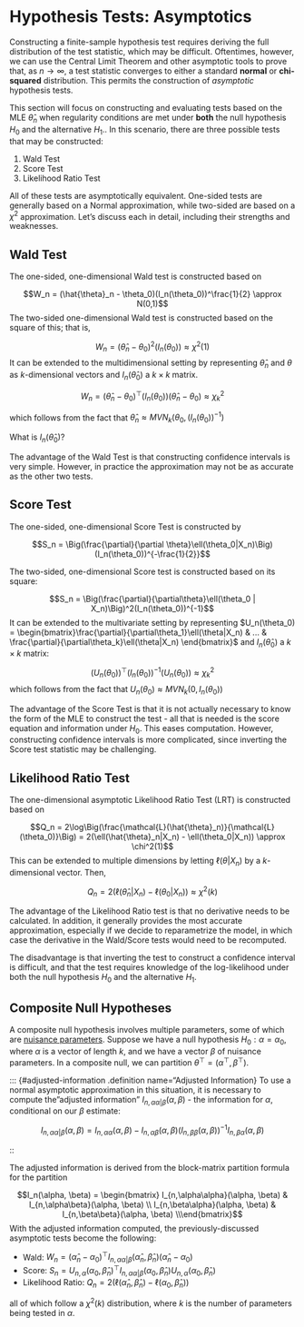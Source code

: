 # Hypothesis Tests: Asymptotics {#hypothesis-tests-asymptotics}

Constructing a finite-sample hypothesis test requires deriving the full distribution of the test statistic, which may be difficult. Oftentimes, however, we can use the Central Limit Theorem and other asymptotic tools to prove that, as $n \rightarrow \infty$, a test statistic converges to either a standard **normal** or **chi-squared** distribution. This permits the construction of *asymptotic* hypothesis tests.


This section will focus on constructing and evaluating tests based on the MLE $\hat{\theta}_n$ when regularity conditions are met under **both** the null hypothesis $H_0$ and the alternative $H_1$.. In this scenario, there are three possible tests that may be constructed:

1. Wald Test
2. Score Test
3. Likelihood Ratio Test

All of these tests are asymptotically equivalent. One-sided tests are generally based on a Normal approximation, while two-sided are based on a $\chi^2$ approximation. Let's discuss each in detail, including their strengths and weaknesses.

## Wald Test

::: {#wald-test .definition name="Wald Test"}  
The one-sided, one-dimensional Wald test is constructed based on

$$W_n = (\hat{\theta}_n - \theta_0)(I_n(\theta_0))^\frac{1}{2} \approx N(0,1)$$
The two-sided one-dimensional Wald test is constructed based on the square of this; that is,

$$W_n = (\hat{\theta}_n - \theta_0)^2(I_n(\theta_0)) \approx \chi^2(1)$$
It can be extended to the multidimensional setting by representing $\hat{\theta}_n$ and $\theta$ as $k$-dimensional vectors and $I_n(\hat{\theta}_0)$ a $k \times k$ matrix.

$$W_n = (\hat{\theta}_n - \theta_0)^\top(I_n(\theta_0))(\hat{\theta}_n - \theta_0) \approx \chi^2_k$$

which follows from the fact that $\hat{\theta}_n \approx MVN_k(\theta_0, (I_n(\theta_0))^{-1})$
:::

What is $I_n(\hat{\theta}_0)$?

The advantage of the Wald Test is that constructing confidence intervals is very simple. However, in practice the approximation may not be as accurate as the other two tests.


## Score Test

::: {#score-test .definition name="Score Test"}

The one-sided, one-dimensional Score Test is constructed by

$$S_n = \Big(\frac{\partial}{\partial \theta}\ell(\theta_0|X_n)\Big)(I_n(\theta_0))^{-\frac{1}{2}}$$

The two-sided, one-dimensional Score test is constructed based on its square:

$$S_n = \Big(\frac{\partial}{\partial\theta}\ell(\theta_0 | X_n)\Big)^2(I_n(\theta_0))^{-1}$$
It can be extended to the multivariate setting by representing $U_n(\theta_0) = \begin{bmatrix}\frac{\partial}{\partial\theta_1}\ell(\theta|X_n) & ... & \frac{\partial}{\partial\theta_k}\ell(\theta|X_n) \end{bmatrix}$ and $I_n(\hat{\theta}_0)$ a $k \times k$ matrix:

$$(U_n(\theta_0))^\top(I_n(\theta_0))^{-1}(U_n(\theta_0)) \approx \chi^2_k$$
which follows from the fact that $U_n(\theta_0) \approx MVN_k(0, I_n(\theta_0))$

:::

The advantage of the Score Test is that it is not actually necessary to know the form of the MLE to construct the test - all that is needed is the score equation and information under $H_0$. This eases computation. However, constructing confidence intervals is more complicated, since inverting the Score test statistic may be challenging.

## Likelihood Ratio Test

::: {#lr-test .definition name="Likelihood Ratio Test"}

The one-dimensional asymptotic Likelihood Ratio Test (LRT) is constructed based on

$$Q_n = 2\log\Big(\frac{\mathcal{L}(\hat{\theta}_n)}{\mathcal{L}(\theta_0)}\Big) = 2(\ell(\hat{\theta}_n|X_n) - \ell(\theta_0|X_n)) \approx \chi^2(1)$$
This can be extended to multiple dimensions by letting $\ell(\theta|X_n)$ by a $k$-dimensional vector. Then,

$$Q_n = 2(\ell(\hat{\theta}_n|X_n) - \ell(\theta_0|X_n)) \approx\chi^2(k)$$
:::

The advantage of the Likelihood Ratio test is that no derivative needs to be calculated. In addition, it generally provides the most accurate approximation, especially if we decide to reparametrize the model, in which case the derivative in the Wald/Score tests would need to be recomputed. 

The disadvantage is that inverting the test to construct a confidence interval is difficult, and that the test requires knowledge of the log-likelihood under both the null hypothesis $H_0$ and the alternative $H_1$.


## Composite Null Hypotheses

A composite null hypothesis involves multiple parameters, some of which are [nuisance parameters](#nuisance-parameters). Suppose we have a null hypothesis $H_0: \alpha = \alpha_0$, where $\alpha$ is a vector of length $k$, and we have a vector $\beta$ of nuisance parameters. In a composite null, we can partition $\theta^\top = (\alpha^\top, \beta^\top)$.

::: {#adjusted-information .definition name="Adjusted Information}
To use a normal asymptotic approximation in this situation, it is necessary to compute the "adjusted information" $I_{n,\alpha\alpha|\beta}(\alpha, \beta)$ - the information for $\alpha$, conditional on our $\beta$ estimate:

$$I_{n,\alpha\alpha|\beta}(\alpha, \beta) = I_{n,\alpha\alpha}(\alpha, \beta) - I_{n,\alpha\beta}(\alpha, \beta)(I_{n,\beta\beta}(\alpha, \beta))^{-1}I_{n,\beta\alpha}(\alpha, \beta)$$

::

The adjusted information is derived from the block-matrix partition formula for the partition

$$I_n(\alpha, \beta) = \begin{bmatrix} I_{n,\alpha\alpha}(\alpha, \beta) & I_{n,\alpha\beta}(\alpha, \beta) \\ I_{n,\beta\alpha}(\alpha, \beta) & I_{n,\beta\beta}(\alpha, \beta) \\\end{bmatrix}$$
With the adjusted information computed, the previously-discussed asymptotic tests become the following:

- Wald: $W_n = (\hat{\alpha}_n - \alpha_0)^\top I_{n,\alpha\alpha|\beta}(\hat{\alpha}_n, \hat{\beta}_n)(\hat{\alpha}_n - \alpha_0)$
- Score: $S_n = U_{n,\alpha}(\alpha_0, \hat{\beta}_n)^\top I_{n,\alpha\alpha|\beta}(\alpha_0, \hat{\beta}_n)U_{n,\alpha}(\alpha_0, \hat{\beta}_n)$
- Likelihood Ratio: $Q_n = 2(\ell(\hat{\alpha}_n, \hat{\beta}_n) - \ell(\alpha_0, \hat{\beta}_n))$

all of which follow a $\chi^2(k)$ distribution, where $k$ is the number of parameters being tested in $\alpha$.

